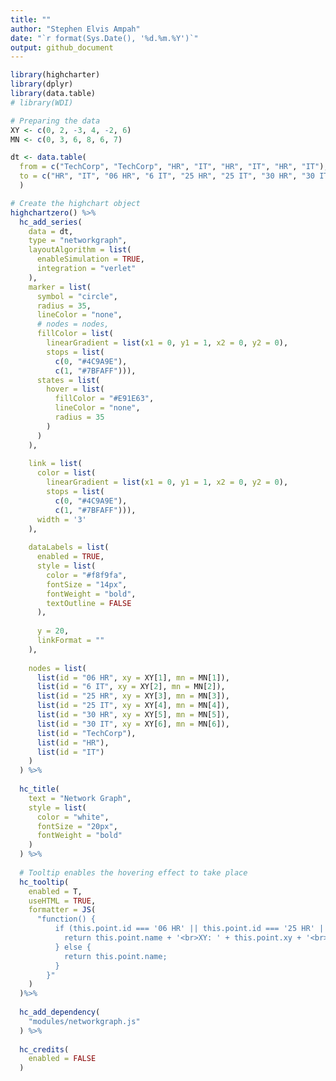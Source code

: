 ```yaml
---
title: ""
author: "Stephen Elvis Ampah"
date: "`r format(Sys.Date(), '%d.%m.%Y')`"
output: github_document
---
```



```r
library(highcharter)
library(dplyr)
library(data.table)
# library(WDI)
```

```r
# Preparing the data
XY <- c(0, 2, -3, 4, -2, 6)
MN <- c(0, 3, 6, 8, 6, 7)

dt <- data.table(
  from = c("TechCorp", "TechCorp", "HR", "IT", "HR", "IT", "HR", "IT"),
  to = c("HR", "IT", "06 HR", "6 IT", "25 HR", "25 IT", "30 HR", "30 IT")
  )

# Create the highchart object
highchartzero() %>%
  hc_add_series(
    data = dt,
    type = "networkgraph",
    layoutAlgorithm = list(
      enableSimulation = TRUE,
      integration = "verlet"
    ),
    marker = list(
      symbol = "circle",
      radius = 35,
      lineColor = "none",
      # nodes = nodes,
      fillColor = list(
        linearGradient = list(x1 = 0, y1 = 1, x2 = 0, y2 = 0),
        stops = list(
          c(0, "#4C9A9E"),
          c(1, "#7BFAFF"))),
      states = list(
        hover = list(
          fillColor = "#E91E63",
          lineColor = "none",
          radius = 35
        )
      )
    ),
    
    link = list(
      color = list(
        linearGradient = list(x1 = 0, y1 = 1, x2 = 0, y2 = 0),
        stops = list(
          c(0, "#4C9A9E"),
          c(1, "#7BFAFF"))),
      width = '3'
    ),
    
    dataLabels = list(
      enabled = TRUE,
      style = list(
        color = "#f8f9fa",
        fontSize = "14px",
        fontWeight = "bold",
        textOutline = FALSE
      ),
      
      y = 20,
      linkFormat = ""
    ),
    
    nodes = list(
      list(id = "06 HR", xy = XY[1], mn = MN[1]),
      list(id = "6 IT", xy = XY[2], mn = MN[2]),
      list(id = "25 HR", xy = XY[3], mn = MN[3]),
      list(id = "25 IT", xy = XY[4], mn = MN[4]),
      list(id = "30 HR", xy = XY[5], mn = MN[5]),
      list(id = "30 IT", xy = XY[6], mn = MN[6]),
      list(id = "TechCorp"),
      list(id = "HR"),
      list(id = "IT")
    )
  ) %>%
  
  hc_title(
    text = "Network Graph",
    style = list(
      color = "white",
      fontSize = "20px",
      fontWeight = "bold"
    )
  ) %>%
  
  # Tooltip enables the hovering effect to take place
  hc_tooltip(
    enabled = T,
    useHTML = TRUE,
    formatter = JS(
      "function() {
          if (this.point.id === '06 HR' || this.point.id === '25 HR' || this.point.id === '30 HR' || this.point.id === '6 IT' || this.point.id === '25 IT' || this.point.id === '30 IT') {
            return this.point.name + '<br>XY: ' + this.point.xy + '<br>MN: ' + this.point.mn;
          } else {
            return this.point.name;
          }
        }"
    )
  )%>%
  
  hc_add_dependency(
    "modules/networkgraph.js"
  ) %>%
  
  hc_credits(
    enabled = FALSE
  ) 
```






